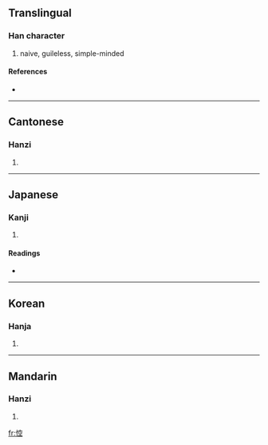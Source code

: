 ==Translingual==

===Han character===
{{Han char|rn=61|rad=心|as=08|sn=11|four=9301<sub>1</sub>|canj=心十金一 (PJCM)}}

# naive, guileless, simple-minded

====References====
* {{Han ref|kx=0389.210|dkj=10746|dj=0723.070|hdz=42319.030|uh=60BE|ud=24766|bh=D554|bd=54612}}

----

==Cantonese==

===Hanzi===
{{yue-hanzi|jyut=|y=hung1}}

# {{defn|Cantonese}}

----

==Japanese==

===Kanji===
{{ja-kanji|grade=|rs=心08}}

# {{defn|Japanese}}

====Readings====
* {{ja-readings|on=[[こう]] (kō), [[く]] (ku)|kun=[[もこと]] (mokoto)}}

----

==Korean==

===Hanja===
{{ko-hanja|hangeul=공|eumhun=|rv=gong|mr=kong|y=kong}}

# {{defn|Korean}}

----

==Mandarin==

===Hanzi===
{{cmn-hanzi|pin=[[kōng]] ([[kong1]])|wg=k'ung<sup>1</sup>}}

# {{defn|Mandarin}}

[[fr:悾]]